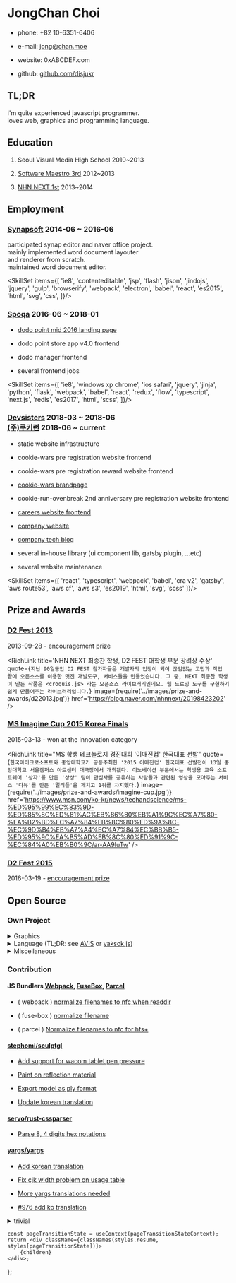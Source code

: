 

<div class={styles.col2}>

JongChan Choi
===

- phone: +82 10-6351-6406

- e-mail: [jong@chan.moe](mailto:jong@chan.moe)

- website: <Link to='/'>0xABCDEF.com</Link>

- github: <a href="https://github.com/disjukr">github.com/disjukr</a>

</div>
<div class={styles.col2}>

TL;DR
---
I'm quite experienced javascript programmer.<br/>
loves web, graphics and programming language.

</div>
<DocState initialState={{ image: 'PANO_20140116_155642.jpg' }}>
<div class={styles.col2}>

Education
---

1. Seoul Visual Media High School 2010~2013
    <!--
    <docStateContext.Consumer>{([docState, setDocState]) => {
        return <button onClick={() => setDocState({ image: 'PANO_20140116_155642.jpg' })}>see</button>;
    }}</docStateContext.Consumer>
    -->

2. [Software Maestro 3rd](http://www.swmaestro.kr/) 2012~2013
    <!--
    <docStateContext.Consumer>{([docState, setDocState]) => {
        return <button onClick={() => setDocState({ image: 'PANO_20131220_215649.jpg' })}>see</button>;
    }}</docStateContext.Consumer>
    -->

3. [NHN NEXT 1st](http://www.nhnnext.org/) 2013~2014
    <!--
    <docStateContext.Consumer>{([docState, setDocState]) => {
        return <button onClick={() => setDocState({ image: 'PANO_20131223_221316.jpg' })}>see</button>;
    }}</docStateContext.Consumer>
    -->

</div>
<div class={styles.col2}>

<!--
    <docStateContext.Consumer>{([docState, setDocState]) => {
        return <Panorama image={docState.image}/>;
    }}</docStateContext.Consumer>
-->

</div>
</DocState>
<div class={styles.col1}>

Employment
---

</div>
<div class={styles.col2}>

### [Synapsoft](http://synapsoft.co.kr/) 2014-06 ~ 2016-06
participated synap editor and naver office project.<br/>
mainly implemented word document layouter<br/>
and renderer from scratch.<br/>
maintained word document editor.

<SkillSet items={[
    'ie8',
    'contenteditable',
    'jsp',
    'flash',
    'jison',
    'jindojs',
    'jquery',
    'gulp',
    'browserify',
    'webpack',
    'electron',
    'babel',
    'react',
    'es2015',
    'html',
    'svg',
    'css',
]}/>

</div>
<div class={styles.col2}></div>
<div class={styles.col2}>

### [Spoqa](http://www.spoqa.com/) 2016-06 ~ 2018-01

- [dodo point mid 2016 landing page](https://www.dodopoint.com/)

- dodo point store app v4.0 frontend

- dodo manager frontend

- several frontend jobs

<SkillSet items={[
    'ie8',
    'windows xp chrome',
    'ios safari',
    'jquery',
    'jinja',
    'python',
    'flask',
    'webpack',
    'babel',
    'react',
    'redux',
    'flow',
    'typescript',
    'next.js',
    'redis',
    'es2017',
    'html',
    'scss',
]}/>

</div>
<div class={styles.col2}></div>
<div class={styles.col2}>

### [Devsisters][devsisters] 2018-03 ~ 2018-06 <br/> [(주)쿠키런][devsisters] 2018-06 ~ current

[devsisters]: https://www.devsisters.com/

- static website infrastructure

- cookie-wars pre registration website frontend

- cookie-wars pre registration reward website frontend

- [cookie-wars brandpage](https://www.cookiewars.com/)

- cookie-run-ovenbreak 2nd anniversary pre registration website frontend

- [careers website frontend](https://careers.devsisters.com/)

- [company website](https://careers.devsisters.com/)

- [company tech blog](https://www.devsisters.com/)

- several in-house library (ui component lib, gatsby plugin, ...etc)

- several website maintenance


<SkillSet items={[
    'react',
    'typescript',
    'webpack',
    'babel',
    'cra v2',
    'gatsby',
    'aws route53',
    'aws cf',
    'aws s3',
    'es2019',
    'html',
    'svg',
    'scss'
]}/>

</div>
<div class={styles.col2}></div>
<div class={styles.col1}>

Prize and Awards
---
### [D2 Fest 2013](http://d2fest.kr/2013/prize-winners.html)

2013-09-28 - encouragement prize

<RichLink
    title='NHN NEXT 최종찬 학생, D2 FEST 대학생 부문 장려상 수상'
    quote={`
        지난 90일동안 D2 FEST 참가자들은 개발자의 입장이 되어 끊임없는 고민과 작업 끝에
        오픈소스를 이용한 멋진 개발도구, 서비스들을 만들었습니다.
        그 중, NEXT 최종찬 학생이 만든 작품은 <croquis.js> 라는 오픈소스 라이브러리인데요.
        웹 드로잉 도구를 구현하기 쉽게 만들어주는 라이브러리입니다.
    `}
    image={require('../images/prize-and-awards/d22013.jpg')}
    href='https://blog.naver.com/nhnnext/20198423202'
/>

### [MS Imagine Cup 2015 Korea Finals](https://imagine.microsoft.com/en-us/Team/Index/aea4c4ac-5f45-46f5-b25d-1219775e9ab1)

2015-03-13 - won at the innovation category

<RichLink
    title="MS 학생 테크놀로지 경진대회 '이매진컵' 한국대표 선발"
    quote={`
        한국마이크로소프트와 중앙대학교가 공동주최한 '2015 이매진컵' 한국대표 선발전이
        13일 중앙대학교 서울캠퍼스 아트센터 대극장에서 개최됐다.
        이노베이션 부문에서는 학생용 교육 소프트웨어 '상자'를 만든 '상상' 팀이
        관심사를 공유하는 사람들과 관련된 영상을 모아주는 서비스 '다뷰'를 만든 '멀티플'을 제치고 1위를 차지했다.
    `}
    image={require('../images/prize-and-awards/imagine-cup.jpg')}
    href='https://www.msn.com/ko-kr/news/techandscience/ms-%ED%95%99%EC%83%9D-%ED%85%8C%ED%81%AC%EB%86%80%EB%A1%9C%EC%A7%80-%EA%B2%BD%EC%A7%84%EB%8C%80%ED%9A%8C-%EC%9D%B4%EB%A7%A4%EC%A7%84%EC%BB%B5-%ED%95%9C%EA%B5%AD%EB%8C%80%ED%91%9C-%EC%84%A0%EB%B0%9C/ar-AA9IuTw'
/>


### [D2 Fest 2015](http://d2campusfest.kr/2015/)

2016-03-19 - [encouragement prize](https://github.com/D2CAMPUS-FEST/2015#yaksokjs--장려상)


Open Source
---
### Own Project

<details>
<summary>Graphics</summary>

- [Croquispop](https://github.com/crosspop/Croquispop) 2012 ~ 2014

    web based drawing tool using [croquis.js](https://github.com/disjukr/croquis.js)

- [croquis.js](https://github.com/disjukr/croquis.js) 2013 ~ 2014

    javascript drawing tool library for web browser,
    using [html5 canvas](https://developer.mozilla.org/en-US/docs/HTML/Canvas)

- [adaptive-thresholding](https://github.com/disjukr/adaptive-thresholding) 2018

    adaptive thresholding implementation in rust

</details>

<details>
<summary>
    Language (TL;DR: see <a href="https://github.com/aheui/avis">AVIS</a> or <a href="https://0xabcdef.com/yaksok.js/#main">yaksok.js</a>)
</summary>

- [yaksok.js](https://github.com/disjukr/yaksok.js) 2015 ~ 2016

    [yaksok](http://yaksok.org/) compiler library

- [naheui](https://github.com/aheui/naheui) 2014 ~ 2017

    the [aheui](http://aheui.github.io/) implementation for node.js

- [avis](https://github.com/aheui/avis) 2014 ~ 2017

    well made [aheui](http://aheui.github.io/) visual editor

- [tempath](https://github.com/disjukr/tempath) 2014 ~ 2015

    template language for path data, which is the superset of SVG Path Data syntax

- [makise](https://github.com/disjukr/makise) 2015 ~ 2016

    pretty JSON schema definition language

- [LON](https://github.com/disjukr/lon) 2016

    loopable notation. supports array holes, circular references, `NaN`, `Infinity`, `-Infinity`, ...etc

- [CSON-js](https://github.com/disjukr/CSON-js) 2013

    an implementation of [Cursive Script Object Notation](https://github.com/lifthrasiir/cson)

</details>

<details>
<summary>Miscellaneous</summary>

- [just-news](https://github.com/disjukr/just-news) 2014 ~ 2017

    web browser userscript for cleaning news site

- [psdw](https://github.com/disjukr/psdw) 2014

    simple javascript photoshop document(psd) writer

- [Tetris](https://github.com/disjukr/Tetris) 2013

    cli tetris game written in cpp

- [aeiou](https://github.com/spoqa/aeiou) 2017

    i18n scripts <https://spoqa.github.io/2017/09/26/aeiou-tutorial.html>

</details>

### Contribution

#### JS Bundlers [Webpack][webpack/enhanced-resolve], [FuseBox][fuse-box/fuse-box], [Parcel][parcel-bundler/parcel]

[webpack/enhanced-resolve]: https://github.com/webpack/enhanced-resolve
[fuse-box/fuse-box]: https://github.com/fuse-box/fuse-box
[parcel-bundler/parcel]: https://github.com/parcel-bundler/parcel

- ( webpack ) [normalize filenames to nfc when readdir](https://github.com/webpack/enhanced-resolve/pull/21)

- ( fuse-box ) [normalize filename](https://github.com/fuse-box/fuse-box/pull/344)

- ( parcel ) [Normalize filenames to nfc for hfs+](https://github.com/parcel-bundler/parcel/pull/322)

#### [stephomi/sculptgl](https://github.com/stephomi/sculptgl)

- [Add support for wacom tablet pen pressure](https://github.com/stephomi/sculptgl/pull/4)

- [Paint on reflection material](https://github.com/stephomi/sculptgl/pull/13)

- [Export model as ply format](https://github.com/stephomi/sculptgl/pull/15)

- [Update korean translation](https://github.com/stephomi/sculptgl/pull/63)

#### [servo/rust-cssparser](https://github.com/servo/rust-cssparser)

- [Parse 8, 4 digits hex notations](https://github.com/servo/rust-cssparser/pull/80)

#### [yargs/yargs](https://github.com/yargs/yargs)

- [Add korean translation](https://github.com/yargs/yargs/pull/296)

- [Fix cjk width problem on usage table](https://github.com/yargs/yargs/pull/297)

- [More yargs translations needed](https://github.com/yargs/yargs/issues/649)

- [#976 add ko translation](https://github.com/yargs/yargs/pull/977)


<details>
<summary>trivial</summary>

- adambard/learnxinyminutes-docs [[brainfuck/ko-kr][brainfuck/en] Add korean translation of brainfuck](https://github.com/adambard/learnxinyminutes-docs/pull/363)

- facebook/graphql [make json correct](https://github.com/facebook/graphql/pull/14)

- whatwg/fetch [add a missing space](https://github.com/whatwg/fetch/pull/192)

- evanw/glslx [fix link](https://github.com/evanw/glslx/pull/4)

- PistonDevelopers/dyon [Fixed issue link](https://github.com/PistonDevelopers/dyon/pull/246)

- haxenme/nme [Modified `project.nmml` on stage3d sample](https://github.com/haxenme/nme/pull/61)

- fuse-box/fuse-box [fix doc typo](https://github.com/fuse-box/fuse-box/pull/314)

- nodejs/node [doc: fix typos in n-api.md](https://github.com/nodejs/node/pull/13323)

    [node v8.1.0 release note](https://nodejs.org/en/blog/release/v8.1.0/)

</details>

</div>

    const pageTransitionState = useContext(pageTransitionStateContext);
    return <div className={classNames(styles.resume, styles[pageTransitionState])}>
        {children}
    </div>;
};
